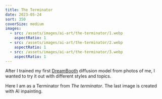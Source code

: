 ```yaml
---
title: The Terminator
date: 2023-05-24
sort: 350
coverSize: medium
images:
  - src: /assets/images/ai-art/the-terminator/1.webp
    aspectRatio: 1
  - src: /assets/images/ai-art/the-terminator/2.webp
    aspectRatio: 1
  - src: /assets/images/ai-art/the-terminator/3.webp
    aspectRatio: 1
---
```


After I trained my first [DreamBooth](https://dreambooth.github.io/) diffusion model from photos of me, I wanted to try it out with different styles and topics.

Here I am as a Terminator from <cite>The terminator</cite>. The last image is created with AI inpainting.
